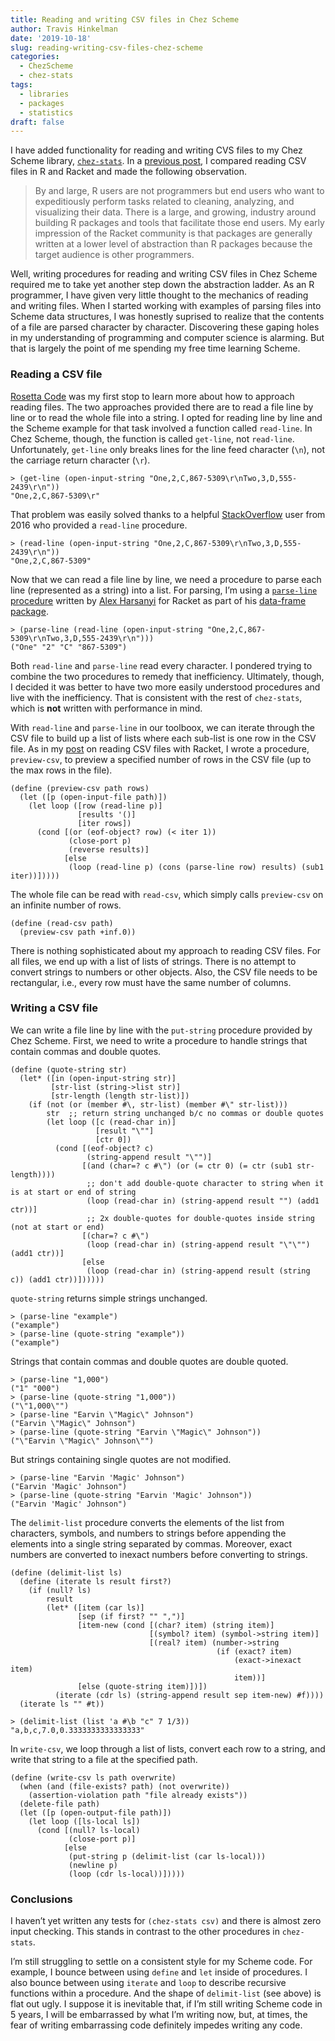 ```yaml
---
title: Reading and writing CSV files in Chez Scheme
author: Travis Hinkelman
date: '2019-10-18'
slug: reading-writing-csv-files-chez-scheme
categories:
  - ChezScheme
  - chez-stats
tags:
  - libraries
  - packages
  - statistics
draft: false
---
```


I have added functionality for reading and writing CVS files to my Chez Scheme library, [`chez-stats`](https://github.com/hinkelman/chez-stats). In a [previous post](/post/reading-csv-files-in-r-and-racket/), I compared reading CSV files in R and Racket and made the following observation.

> By and large, R users are not programmers but end users who want to expeditiously perform tasks related to cleaning, analyzing, and visualizing their data. There is a large, and growing, industry around building R packages and tools that facilitate those end users. My early impression of the Racket community is that packages are generally written at a lower level of abstraction than R packages because the target audience is other programmers.

Well, writing procedures for reading and writing CSV files in Chez Scheme required me to take yet another step down the abstraction ladder. As an R programmer, I have given very little thought to the mechanics of reading and writing files. When I started working with examples of parsing files into Scheme data structures, I was honestly suprised to realize that the contents of a file are parsed character by character. Discovering these gaping holes in my understanding of programming and computer science is alarming. But that is largely the point of me spending my free time learning Scheme. 

### Reading a CSV file

[Rosetta Code](http://rosettacode.org/wiki/Category:Programming_Tasks) was my first stop to learn more about how to approach reading files. The two approaches provided there are to read a file line by line or to read the whole file into a string. I opted for reading line by line and the Scheme example for that task involved a function called `read-line`. In Chez Scheme, though, the function is called `get-line`, not `read-line`. Unfortunately, `get-line` only breaks lines for the line feed character (`\n`), not the carriage return character (`\r`).

```
> (get-line (open-input-string "One,2,C,867-5309\r\nTwo,3,D,555-2439\r\n"))
"One,2,C,867-5309\r"
```

That problem was easily solved thanks to a helpful [StackOverflow](https://stackoverflow.com/questions/37858083/how-to-read-a-line-of-input-in-chez-scheme) user from 2016 who provided a `read-line` procedure.

```
> (read-line (open-input-string "One,2,C,867-5309\r\nTwo,3,D,555-2439\r\n"))
"One,2,C,867-5309"
```

Now that we can read a file line by line, we need a procedure to parse each line (represented as a string) into a list. For parsing, I'm using a [`parse-line` procedure](https://github.com/alex-hhh/data-frame/blob/master/private/csv.rkt) written by [Alex Harsanyi](https://alex-hhh.github.io/About.html) for Racket as part of his [data-frame package](https://docs.racket-lang.org/data-frame/index.html). 

```
> (parse-line (read-line (open-input-string "One,2,C,867-5309\r\nTwo,3,D,555-2439\r\n")))
("One" "2" "C" "867-5309")
```

Both `read-line` and `parse-line` read every character. I pondered trying to combine the two procedures to remedy that inefficiency. Ultimately, though, I decided it was better to have two more easily understood procedures and live with the inefficiency. That is consistent with the rest of `chez-stats`, which is **not** written with performance in mind.

With `read-line` and `parse-line` in our toolboox, we can iterate through the CSV file to build up a list of lists where each sub-list is one row in the CSV file. As in my [post](/post/reading-csv-files-in-r-and-racket/) on reading CSV files with Racket, I wrote a procedure, `preview-csv`, to preview a specified number of rows in the CSV file (up to the max rows in the file).

```
(define (preview-csv path rows)
  (let ([p (open-input-file path)])
    (let loop ([row (read-line p)]
               [results '()]
               [iter rows])
      (cond [(or (eof-object? row) (< iter 1))
             (close-port p)
             (reverse results)]
            [else
             (loop (read-line p) (cons (parse-line row) results) (sub1 iter))]))))
```

The whole file can be read with `read-csv`, which simply calls `preview-csv` on an infinite number of rows.

```
(define (read-csv path)
  (preview-csv path +inf.0))
```

There is nothing sophisticated about my approach to reading CSV files. For all files, we end up with a list of lists of strings. There is no attempt to convert strings to numbers or other objects. Also, the CSV file needs to be rectangular, i.e., every row must have the same number of columns. 

### Writing a CSV file

We can write a file line by line with the `put-string` procedure provided by Chez Scheme. First, we need to write a procedure to handle strings that contain commas and double quotes.

```
(define (quote-string str)
  (let* ([in (open-input-string str)]
         [str-list (string->list str)]
         [str-length (length str-list)])
    (if (not (or (member #\, str-list) (member #\" str-list)))
        str  ;; return string unchanged b/c no commas or double quotes
        (let loop ([c (read-char in)]
                   [result "\""]
                   [ctr 0])
          (cond [(eof-object? c)
                 (string-append result "\"")]
                [(and (char=? c #\") (or (= ctr 0) (= ctr (sub1 str-length))))
                 ;; don't add double-quote character to string when it is at start or end of string
                 (loop (read-char in) (string-append result "") (add1 ctr))]
                 ;; 2x double-quotes for double-quotes inside string (not at start or end)
                [(char=? c #\")
                 (loop (read-char in) (string-append result "\"\"") (add1 ctr))]
                [else
                 (loop (read-char in) (string-append result (string c)) (add1 ctr))])))))
```

`quote-string` returns simple strings unchanged.

```
> (parse-line "example")
("example")
> (parse-line (quote-string "example"))
("example")
```

Strings that contain commas and double quotes are double quoted.

```
> (parse-line "1,000")
("1" "000")
> (parse-line (quote-string "1,000"))
("\"1,000\"")
> (parse-line "Earvin \"Magic\" Johnson")
("Earvin \"Magic\" Johnson")
> (parse-line (quote-string "Earvin \"Magic\" Johnson"))
("\"Earvin \"Magic\" Johnson\"")
```

But strings containing single quotes are not modified.

```
> (parse-line "Earvin 'Magic' Johnson")
("Earvin 'Magic' Johnson")
> (parse-line (quote-string "Earvin 'Magic' Johnson"))
("Earvin 'Magic' Johnson")
```

The `delimit-list` procedure converts the elements of the list from characters, symbols, and numbers to strings before appending the elements into a single string separated by commas. Moreover, exact numbers are converted to inexact numbers before converting to strings.

```
(define (delimit-list ls)
  (define (iterate ls result first?)
    (if (null? ls)
        result
        (let* ([item (car ls)]
               [sep (if first? "" ",")]
               [item-new (cond [(char? item) (string item)]
                               [(symbol? item) (symbol->string item)]
                               [(real? item) (number->string
                                              (if (exact? item)
                                                  (exact->inexact item)
                                                  item))]
               [else (quote-string item)])])
          (iterate (cdr ls) (string-append result sep item-new) #f))))
  (iterate ls "" #t))
```

```
> (delimit-list (list 'a #\b "c" 7 1/3))
"a,b,c,7.0,0.3333333333333333"
```

In `write-csv`, we loop through a list of lists, convert each row to a string, and write that string to a file at the specified path. 

```
(define (write-csv ls path overwrite)
  (when (and (file-exists? path) (not overwrite))
    (assertion-violation path "file already exists"))
  (delete-file path)
  (let ([p (open-output-file path)])
    (let loop ([ls-local ls])
      (cond [(null? ls-local)
             (close-port p)]
            [else
             (put-string p (delimit-list (car ls-local)))
             (newline p)
             (loop (cdr ls-local))]))))
```

### Conclusions

I haven't yet written any tests for `(chez-stats csv)` and there is almost zero input checking. This stands in contrast to the other procedures in `chez-stats`. 

I'm still struggling to settle on a consistent style for my Scheme code. For example, I bounce between using `define` and `let` inside of procedures. I also bounce between using `iterate` and `loop` to describe recursive functions within a procedure. And the shape of `delimit-list` (see above) is flat out ugly. I suppose it is inevitable that, if I'm still writing Scheme code in 5 years, I will be embarrassed by what I'm writing now, but, at times, the fear of writing embarrassing code definitely impedes writing any code.

